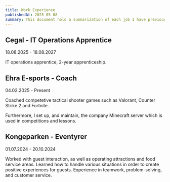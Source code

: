 ```yaml
---
title: Work Experience
publishedAt: 2025-05-08
summary: This document hold a summarization of each job I have previously, or am currently holding.
---
```

## Cegal - IT Operations Apprentice
18.08.2025 - 18.08.2027

IT operations apprentice, 2-year apprenticeship.
## Ehra E-sports - Coach
04.02.2025 - Present

Coached competetive tactical shooter games such as Valorant, Counter Strike 2 and Fortnite.

Furthermore, I set up, and maintain, the company Minecraft server which is used in competitions and lessons.
## Kongeparken - Eventyrer
01.07.2024 - 20.10.2024

Worked with guest interaction, as well as operating attractions and food service areas. Learned how to handle various situations in order to create positive experiences for guests. Experience in teamwork, problem-solving, and customer service.